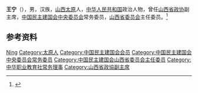 {{Otheruses|other=名为王宁的其他人物|王宁}}

'''王宁'''（{{bd|1952年|2月|}}），男，汉族，[[山西|山西]][[太原|太原]]人，[[中华人民共和国|中华人民共和国]]政治人物，曾任[[山西省政协|山西省政协]]副主席，[[中国民主建国会中央委员会|中国民主建国会中央委员会]]常务委员，[[中国民主建国会山西省委员会|山西省委员会]]主任委员。<ref>{{Cite web|title=王宁当选山西省政协副主席|url=http://www.chinanews.com/gn/2011/01-23/2805714.shtml|accessdate=2020-08-30|work=中新网}}</ref>

== 参考资料 ==
{{reflist}}

{{中国人物小作品}}
{{中国民主建国会第十届中央委员会}}
{{中华职业教育社第十一届理事会}}

{{Authority control}}
{{DEFAULTSORT:Wang王}}
[[Category:王姓|Ning]]
[[Category:太原人|Category:太原人]]
[[Category:中国民主建国会会员|Category:中国民主建国会会员]]
[[Category:中国民主建国会中央委员会常务委员|Category:中国民主建国会中央委员会常务委员]]
[[Category:中国民主建国会山西省委员会主任委员|Category:中国民主建国会山西省委员会主任委员]]
[[Category:中华职业教育社常务理事|Category:中华职业教育社常务理事]]
[[Category:山西省政協副主席|Category:山西省政協副主席]]
